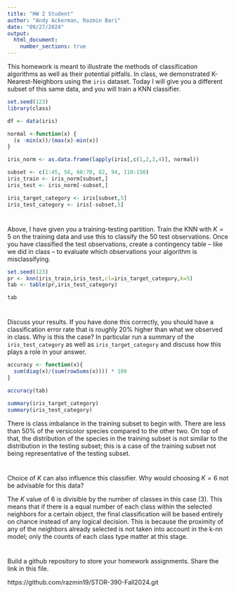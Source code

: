 ---
title: "HW 2 Student"
author: "Andy Ackerman, Razmin Bari"
date: "09/27/2024"
output: 
  html_document:
    number_sections: true
---

This homework is meant to illustrate the methods of classification algorithms as well as their potential pitfalls.  In class, we demonstrated K-Nearest-Neighbors using the `iris` dataset.  Today I will give you a different subset of this same data, and you will train a KNN classifier.  

```{r, echo = FALSE}
set.seed(123)
library(class)

df <- data(iris) 

normal <-function(x) {
  (x -min(x))/(max(x)-min(x))   
}

iris_norm <- as.data.frame(lapply(iris[,c(1,2,3,4)], normal))

subset <- c(1:45, 58, 60:70, 82, 94, 110:150)
iris_train <- iris_norm[subset,]
iris_test <- iris_norm[-subset,]

iris_target_category <- iris[subset,5]
iris_test_category <- iris[-subset,5]


```

#
Above, I have given you a training-testing partition.  Train the KNN with $K = 5$ on the training data and use this to classify the 50 test observations.  Once you have classified the test observations, create a contingency table -- like we did in class -- to evaluate which observations your algorithm is misclassifying.   

```{r}
set.seed(123)
pr <- knn(iris_train,iris_test,cl=iris_target_category,k=5)
tab <- table(pr,iris_test_category)

tab

```

#

Discuss your results.  If you have done this correctly, you should have a classification error rate that is roughly 20% higher than what we observed in class.  Why is this the case? In particular run a summary of the `iris_test_category` as well as `iris_target_category` and discuss how this plays a role in your answer.  

```{r}
accuracy <- function(x){
  sum(diag(x)/(sum(rowSums(x)))) * 100
}

accuracy(tab)

summary(iris_target_category)
summary(iris_test_category)

```
There is class imbalance in the training subset to begin with. There are less than 50% of the versicolor species compared to the other two. On top of that, the distribution of the species in the training subset is not similar to the distribution in the testing subset; this is a case of the training subset not being representative of the testing subset.


#

Choice of $K$ can also influence this classifier.  Why would choosing $K = 6$ not be advisable for this data? 

The $K$ value of 6 is divisible by the number of classes in this case (3). This means that if there is a equal number of each class within the selected neighbors for a certain object, the final classification will be based entirely on chance instead of any logical decision. This is because the proximity of any of the neighbors already selected is not taken into account in the k-nn model; only the counts of each class type matter at this stage.

#

Build a github repository to store your homework assignments.  Share the link in this file.  

https://github.com/razmin19/STOR-390-Fall2024.git

